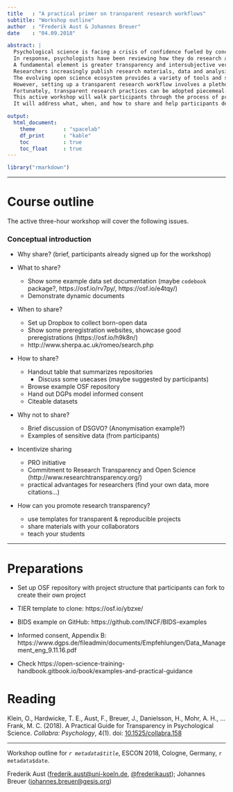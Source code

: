 ```yaml
---
title   : "A practical primer on transparent research workflows"
subtitle: "Workshop outline"
author  : "Frederik Aust & Johannes Breuer"
date    : "04.09.2018"

abstract: |
  Psychological science is facing a crisis of confidence fueled by concerns about replicability of empirical findings (e.g., Open Science Collaboration, 2015).
  In response, psychologists have been reviewing how they do research and are leading many initiatives to improve replicability.
  A fundamental element is greater transparency and intersubjective verifiability:
  Researchers increasingly publish research materials, data and analysis scripts, publicly preregister their studies, and share and discuss preprints.
  The evolving open science ecosystem provides a variety of tools and services to help researchers adopt transparent research practices.
  However, setting up a transparent research workflow involves a plethora of decisions that can be off-putting.
  Fortunately, transparent research practices can be adopted piecemeal---each incremental step adds positive value for individual researchers and the credibility of psychological research.
  This active workshop will walk participants through the process of preparing and sharing their research products, including materials, data, analysis scripts, and study protocols.
  It will address what, when, and how to share and help participants develop transparent, less error-prone, and more reproducible research workflows.

output:
  html_document:
    theme         : "spacelab"
    df_print      : "kable"
    toc           : true
    toc_float     : true
---
```


```r
library("rmarkdown")
```

---

# Course outline

The active three-hour workshop will cover the following issues.


### Conceptual introduction

- Why share? (brief, participants already signed up for the workshop)

- What to share?
    - Show some example data set documentation (maybe `codebook` package?, https://osf.io/rv7py/, https://osf.io/e4tqy/)
    - Demonstrate dynamic documents

- When to share?
    - Set up Dropbox to collect born-open data
    - Show some preregistration websites, showcase good preregistrations (https://osf.io/h9k8n/)
    - http://www.sherpa.ac.uk/romeo/search.php

- How to share?
    - Handout table that summarizes repositories
      - Discuss some usecases (maybe suggested by participants)
    - Browse example OSF repository
    - Hand out DGPs model informed consent
    - Citeable datasets

- Why not to share?
    - Brief discussion of DSGVO? (Anonymisation example?)
    - Examples of sensitive data (from participants)

- Incentivize sharing
    - PRO initiative
    - Commitment to Research Transparency and Open Science (http://www.researchtransparency.org/)
    - practical advantages for researchers (find your own data, more citations...)

- How can you promote research transparency?
    - use templates for transparent & reproducible projects
    - share materials with your collaborators
    - teach your students

---

# Preparations

- Set up OSF repository with project structure that participants can fork to create their own project
- TIER template to clone: https://osf.io/ybzxe/
- BIDS example on GitHub: https://github.com/INCF/BIDS-examples
- Informed consent, Appendix B: https://www.dgps.de/fileadmin/documents/Empfehlungen/Data_Management_eng_9.11.16.pdf


- Check https://open-science-training-handbook.gitbook.io/book/examples-and-practical-guidance

# Reading

Klein, O., Hardwicke, T. E., Aust, F., Breuer, J., Danielsson, H., Mohr, A. H., … Frank, M. C. (2018). A Practical Guide for Transparency in Psychological Science. _Collabra: Psychology_, 4(1). doi: [10.1525/collabra.158](https://doi.org/10.1525/collabra.158)


---
Workshop outline for *`r metadata$title`*, ESCON 2018, Cologne, Germany, `r metadata$date`.

Frederik Aust ([frederik.aust@uni-koeln.de](mailto:frederik.aust@uni-koeln.de), [\@frederikaust](http://twitter.com/frederikaust)); Johannes Breuer ([johannes.breuer@gesis.org](mailto:johannes.breuer@gesis.org))
